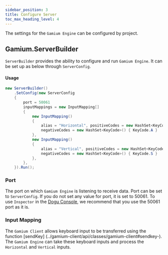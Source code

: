 ```yaml
---
sidebar_position: 3
title: Configure Server
toc_max_heading_level: 4
---
```


The settings for the `Gamium Engine` can be configured by project.

## Gamium.ServerBuilder

`ServerBuilder` provides the ability to configure and run `Gamium Engine`. It can be set up as below through `ServerConfig`.

#### Usage

```csharp
new ServerBuilder()
    .SetConfig(new ServerConfig
    {
        port = 50061
        inputMappings = new InputMapping[]
        {
            new InputMapping()
            {
                alias = "Horizontal", positiveCodes = new HashSet<KeyCode>() { KeyCode.D },
                negativeCodes = new HashSet<KeyCode>() { KeyCode.A }
            },
            new InputMapping()
            {
                alias = "Vertical", positiveCodes = new HashSet<KeyCode>() { KeyCode.W },
                negativeCodes = new HashSet<KeyCode>() { KeyCode.S }
            },
        },
    }).Run();
```

### Port

The port on which `Gamium Engine` is listening to receive data. Port can be set to `ServerConfig`.
If you do not set any value for port, it is set to 50061. To use `Inspector` in the [Dogu Console](https://dogutech.io), we recommend that you use the 50061 port as it is.

### Input Mapping

The `Gamium Client` allows keyboard input to be transferred using the function [sendKey] (../gamium-client/api/classes/gamium-client#sendkey-).
The `Gamium Engine` can take these keyboard inputs and process the `Horizontal` and `Vertical` inputs.
